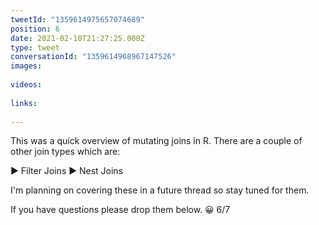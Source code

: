 ```yaml
---
tweetId: "1359614975657074689"
position: 6
date: 2021-02-10T21:27:25.000Z
type: tweet
conversationId: "1359614968967147526"
images:
  
videos:
  
links:
  
---
```

This was a quick overview of mutating joins in R. There are a couple of other join types which are:

▶️ Filter Joins
▶️ Nest Joins

I'm planning on covering these in a future thread so stay tuned for them.

If you have questions please drop them below. 😀 6/7
